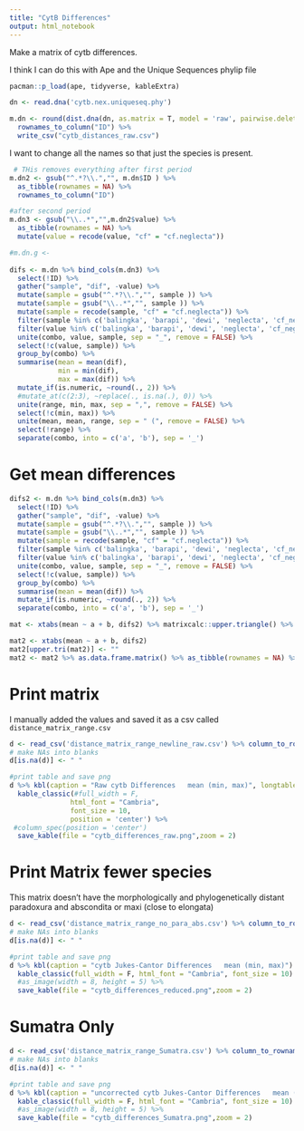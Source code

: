 ```yaml
---
title: "CytB Differences"
output: html_notebook
---
```


Make a matrix of cytb differences.

I think I can do this with Ape and the Unique Sequences phylip file


```r
pacman::p_load(ape, tidyverse, kableExtra)
```


```r
dn <- read.dna('cytb.nex.uniqueseq.phy')
```

```r
m.dn <- round(dist.dna(dn, as.matrix = T, model = 'raw', pairwise.deletion = T), 4) %>% as_tibble(rownames = NA) %>% 
  rownames_to_column("ID") %>% 
  write_csv("cytb_distances_raw.csv")
```

I want to change all the names so that just the species is present.

```r
 # THis removes everything after first period
m.dn2 <- gsub("^.*?\\.","", m.dn$ID ) %>% 
  as_tibble(rownames = NA) %>% 
  rownames_to_column("ID")

#after second period
m.dn3 <- gsub("\\..*","",m.dn2$value) %>% 
  as_tibble(rownames = NA) %>% 
  mutate(value = recode(value, "cf" = "cf.neglecta"))

#m.dn.g <- 
  
difs <- m.dn %>% bind_cols(m.dn3) %>% 
  select(!ID) %>% 
  gather("sample", "dif", -value) %>% 
  mutate(sample = gsub("^.*?\\.","", sample )) %>% 
  mutate(sample = gsub("\\..*","", sample )) %>%
  mutate(sample = recode(sample, "cf" = "cf.neglecta")) %>% 
  filter(sample %in% c('balingka', 'barapi', 'dewi', 'neglecta', 'cf_neglecta', 'hutanis', 'lepidura', 'monticola', 'umbra', 'abscondita', 'paradoxura', 'beccarii', 'maxi')) %>% 
  filter(value %in% c('balingka', 'barapi', 'dewi', 'neglecta', 'cf_neglecta', 'hutanis', 'lepidura', 'monticola', 'umbra', 'abscondita', 'paradoxura', 'beccarii', 'maxi')) %>% 
  unite(combo, value, sample, sep = "_", remove = FALSE) %>% 
  select(!c(value, sample)) %>% 
  group_by(combo) %>% 
  summarise(mean = mean(dif),
            min = min(dif),
            max = max(dif)) %>% 
  mutate_if(is.numeric, ~round(., 2)) %>% 
  #mutate_at(c(2:3), ~replace(., is.na(.), 0)) %>% 
  unite(range, min, max, sep = ",", remove = FALSE) %>% 
  select(!c(min, max)) %>% 
  unite(mean, mean, range, sep = " (", remove = FALSE) %>% 
  select(!range) %>% 
  separate(combo, into = c('a', 'b'), sep = '_')


```

# Get mean differences
```r
difs2 <- m.dn %>% bind_cols(m.dn3) %>% 
  select(!ID) %>% 
  gather("sample", "dif", -value) %>% 
  mutate(sample = gsub("^.*?\\.","", sample )) %>% 
  mutate(sample = gsub("\\..*","", sample )) %>%
  mutate(sample = recode(sample, "cf" = "cf.neglecta")) %>% 
  filter(sample %in% c('balingka', 'barapi', 'dewi', 'neglecta', 'cf_neglecta', 'hutanis', 'lepidura', 'monticola', 'umbra', 'abscondita', 'paradoxura', 'beccarii', 'maxi')) %>% 
  filter(value %in% c('balingka', 'barapi', 'dewi', 'neglecta', 'cf_neglecta', 'hutanis', 'lepidura', 'monticola', 'umbra', 'abscondita', 'paradoxura', 'beccarii', 'maxi')) %>% 
  unite(combo, value, sample, sep = "_", remove = FALSE) %>% 
  select(!c(value, sample)) %>% 
  group_by(combo) %>% 
  summarise(mean = mean(dif)) %>% 
  mutate_if(is.numeric, ~round(., 2)) %>% 
  separate(combo, into = c('a', 'b'), sep = '_')

mat <- xtabs(mean ~ a + b, difs2) %>% matrixcalc::upper.triangle() %>% as.data.frame.matrix()

mat2 <- xtabs(mean ~ a + b, difs2)
mat2[upper.tri(mat2)] <- ""
mat2 <- mat2 %>% as.data.frame.matrix() %>% as_tibble(rownames = NA) %>% write.csv('distance_matrix_raw.csv')
```

# Print matrix
I manually added the values and saved it as a csv called `distance_matrix_range.csv`

```r

d <- read_csv('distance_matrix_range_newline_raw.csv') %>% column_to_rownames(var = '...1')
# make NAs into blanks
d[is.na(d)] <- " "
```

```r
#print table and save png
d %>% kbl(caption = "Raw cytb Differences   mean (min, max)", longtable = T, escape = F, align = 'c') %>% 
  kable_classic(#full_width = F, 
               html_font = "Cambria", 
               font_size = 10, 
               position = 'center') %>% 
 #column_spec(position = 'center')
  save_kable(file = "cytb_differences_raw.png",zoom = 2)
```

# Print Matrix fewer species

This matrix doesn't have the morphologically and phylogenetically distant paradoxura and abscondita or maxi (close to elongata)

```r
d <- read_csv('distance_matrix_range_no_para_abs.csv') %>% column_to_rownames(var = '...1')
# make NAs into blanks
d[is.na(d)] <- " "
```

```r
#print table and save png
d %>% kbl(caption = "cytb Jukes-Cantor Differences   mean (min, max)") %>% 
  kable_classic(full_width = F, html_font = "Cambria", font_size = 10) %>%
  #as_image(width = 8, height = 5) %>% 
  save_kable(file = "cytb_differences_reduced.png",zoom = 2)
```


# Sumatra Only

```r
d <- read_csv('distance_matrix_range_Sumatra.csv') %>% column_to_rownames(var = '...1')
# make NAs into blanks
d[is.na(d)] <- " "
```

```r
#print table and save png
d %>% kbl(caption = "uncorrected cytb Jukes-Cantor Differences   mean (min, max)") %>% 
  kable_classic(full_width = F, html_font = "Cambria", font_size = 10) %>%
  #as_image(width = 8, height = 5) %>% 
  save_kable(file = "cytb_differences_Sumatra.png",zoom = 2)
```